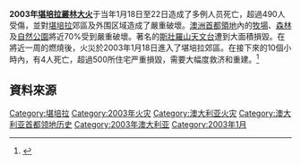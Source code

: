 {{Infobox wildfire 
|title= 2003年堪培拉叢林大火
|image= 2003CanberraBushfires.jpg
|location= [[澳大利亚首都领地|澳大利亚首都领地]][[堪培拉|堪培拉]]
|date= 2003年1月18日至22日
|time= 
|timezone= 
|acres= 
|source= 雷電擊中郊野公園
|landuse=
|fatalities= 4人
|injuries= 435人
|structures= 488栋
|cost= 3.5亿美元
}}
'''2003年[[堪培拉|堪培拉]][[森林火災|叢林大火]]'''于当年1月18日至22日造成了多例人员死亡，超過490人受傷，並對[[堪培拉|堪培拉]]郊區及外围区域造成了嚴重破壞。[[澳洲首都領地|澳洲首都領地]]內的[[牧場|牧場]]、[[森林|森林]]及[[自然公園|自然公園]]將近70%受到嚴重破壞。著名的[[斯壯羅山天文台|斯壯羅山天文台]]遭到大面積損毀。在將近一周的燃燒後，火災於2003年1月18日進入了堪培拉郊區。在接下來的10個小時內，有4人死亡，超過500所住宅严重損毀，需要大幅度救济和重建。<ref>{{cite web |title=Canberra Bushifire, 2003 |url=https://knowledge.aidr.org.au/resources/bushfire-canberra-2003/ |website=Australian Disaster Resilience Knowledge Hub |accessdate=2020-11-24 |archive-date=2020-11-11 |archive-url=https://web.archive.org/web/20201111212446/https://knowledge.aidr.org.au/resources/bushfire-canberra-2003/ |dead-url=no }}</ref>

==資料來源==
{{reflist}}

{{澳大利亞叢林大火}}

[[Category:堪培拉|Category:堪培拉]]
[[Category:2003年火灾|Category:2003年火灾]]
[[Category:澳大利亚火灾|Category:澳大利亚火灾]]
[[Category:澳大利亚首都领地历史|Category:澳大利亚首都领地历史]]
[[Category:2003年澳大利亚|Category:2003年澳大利亚]]
[[Category:2003年1月|Category:2003年1月]]